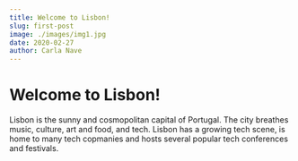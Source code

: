 ```yaml
---
title: Welcome to Lisbon!
slug: first-post
image: ./images/img1.jpg
date: 2020-02-27
author: Carla Nave
---
```


# Welcome to Lisbon!

Lisbon is the sunny and cosmopolitan capital of Portugal. The city breathes music, culture, art and food, and tech. 
Lisbon has a growing tech scene, is home to many tech copmanies and hosts several popular tech conferences and festivals. 